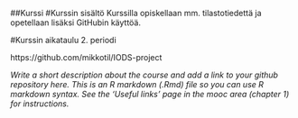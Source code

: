 

##Kurssi
#Kurssin sisältö
Kurssilla opiskellaan mm. tilastotiedettä ja opetellaan lisäksi GitHubin käyttöä.

#Kurssin aikataulu
2. periodi

https://github.com/mikkotil/IODS-project

*Write a short description about the course and add a link to your github repository here. This is an R markdown (.Rmd) file so you can use R markdown syntax. See the 'Useful links' page in the mooc area (chapter 1) for instructions.*